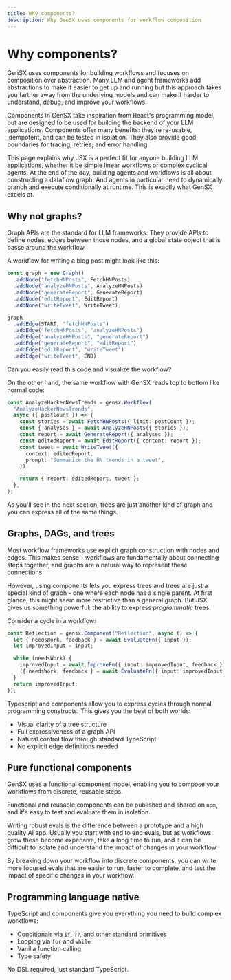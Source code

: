 ```yaml
---
title: Why components?
description: Why GenSX uses components for workflow composition
---
```


# Why components?

GenSX uses components for building workflows and focuses on composition over abstraction. Many LLM and agent frameworks add abstractions to make it easier to get up and running but this approach takes you farther away from the underlying models and can make it harder to understand, debug, and improve your workflows.

Components in GenSX take inspiration from React's programming model, but are designed to be used for building the backend of your LLM applications. Components offer many benefits: they're re-usable, idempotent, and can be tested in isolation. They also provide good boundaries for tracing, retries, and error handling.

This page explains why JSX is a perfect fit for anyone building LLM applications, whether it be simple linear workflows or complex cyclical agents. At the end of the day, building agents and workflows is all about constructing a dataflow graph. And agents in particular need to dynamically branch and execute conditionally at runtime. This is exactly what GenSX excels at.

## Why not graphs?

Graph APIs are the standard for LLM frameworks. They provide APIs to define nodes, edges between those nodes, and a global state object that is passe around the workflow.

A workflow for writing a blog post might look like this:

```ts
const graph = new Graph()
  .addNode("fetchHNPosts", FetchHNPosts)
  .addNode("analyzeHNPosts", AnalyzeHNPosts)
  .addNode("generateReport", GenerateReport)
  .addNode("editReport", EditReport)
  .addNode("writeTweet", WriteTweet);

graph
  .addEdge(START, "fetchHNPosts")
  .addEdge("fetchHNPosts", "analyzeHNPosts")
  .addEdge("analyzeHNPosts", "generateReport")
  .addEdge("generateReport", "editReport")
  .addEdge("editReport", "writeTweet")
  .addEdge("writeTweet", END);
```

Can you easily read this code and visualize the workflow?

On the other hand, the same workflow with GenSX reads top to bottom like normal code:

```ts
const AnalyzeHackerNewsTrends = gensx.Workflow(
  "AnalyzeHackerNewsTrends",
  async ({ postCount }) => {
    const stories = await FetchHNPosts({ limit: postCount });
    const { analyses } = await AnalyzeHNPosts({ stories });
    const report = await GenerateReport({ analyses });
    const editedReport = await EditReport({ content: report });
    const tweet = await WriteTweet({
      context: editedReport,
      prompt: "Summarize the HN trends in a tweet",
    });

    return { report: editedReport, tweet };
  },
);
```

As you'll see in the next section, trees are just another kind of graph and you can express all of the same things.

## Graphs, DAGs, and trees

Most workflow frameworks use explicit graph construction with nodes and edges. This makes sense - workflows are fundamentally about connecting steps together, and graphs are a natural way to represent these connections.

However, using components lets you express trees and trees are just a special kind of graph - one where each node has a single parent. At first glance, this might seem more restrictive than a general graph. But JSX gives us something powerful: the ability to express _programmatic_ trees.

Consider a cycle in a workflow:

```ts
const Reflection = gensx.Component("Reflection", async () => {
  let { needsWork, feedback } = await EvaluateFn({ input });
  let improvedInput = input;

  while (needsWork) {
    improvedInput = await ImproveFn({ input: improvedInput, feedback });
    ({ needsWork, feedback } = await EvaluateFn({ input: improvedInput }));
  }
  return improvedInput;
});
```

Typescript and components allow you to express cycles through normal programming constructs. This gives you the best of both worlds:

- Visual clarity of a tree structure
- Full expressiveness of a graph API
- Natural control flow through standard TypeScript
- No explicit edge definitions needed

## Pure functional components

GenSX uses a functional component model, enabling you to compose your workflows from discrete, reusable steps.

Functional and reusable components can be published and shared on `npm`, and it's easy to test and evaluate them in isolation.

Writing robust evals is the difference between a prototype and a high quality AI app. Usually you start with end to end evals, but as workflows grow these become expensive, take a long time to run, and it can be difficult to isolate and understand the impact of changes in your workflow.

By breaking down your workflow into discrete components, you can write more focused evals that are easier to run, faster to complete, and test the impact of specific changes in your workflow.

## Programming language native

TypeScript and components give you everything you need to build complex workflows:

- Conditionals via `if`, `??`, and other standard primitives
- Looping via `for` and `while`
- Vanilla function calling
- Type safety

No DSL required, just standard TypeScript.
